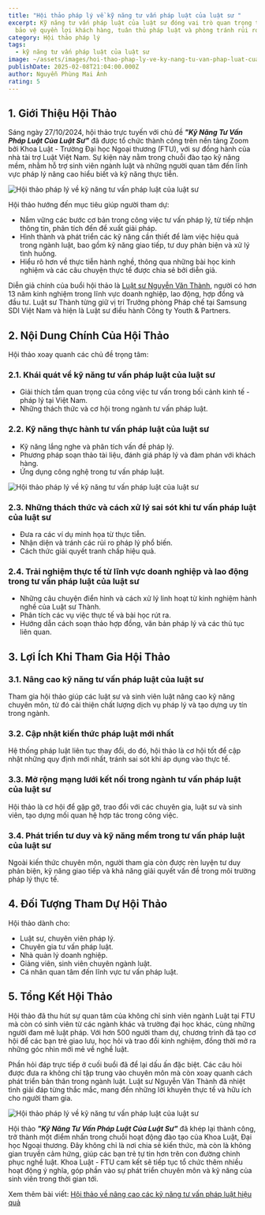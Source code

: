 ```yaml
---
title: "Hội thảo pháp lý về kỹ năng tư vấn pháp luật của luật sư "
excerpt: Kỹ năng tư vấn pháp luật của luật sư đóng vai trò quan trọng trong việc
  bảo vệ quyền lợi khách hàng, tuân thủ pháp luật và phòng tránh rủi ro pháp lý.
category: Hội thảo pháp lý
tags:
  - kỹ năng tư vấn pháp luật của luật sư
image: ~/assets/images/hoi-thao-phap-ly-ve-ky-nang-tu-van-phap-luat-cua-luat-su.jpg
publishDate: 2025-02-08T21:04:00.000Z
author: Nguyễn Phùng Mai Ánh
rating: 5
---
```

## [](https://yplawfirm.vn/tin-tuc/hoi-thao-phap-ly-ve-ky-nang-soan-thao-hop-dong-lao-dong)[](https://yplawfirm.vn/tin-tuc/hoi-thao-phap-ly-ve-ky-nang-soan-thao-hop-dong-lao-dong)1. Giới Thiệu Hội Thảo

Sáng ngày 27/10/2024, hội thảo trực tuyến với chủ đề ***"Kỹ Năng Tư Vấn Pháp Luật Của Luật Sư"*** đã được tổ chức thành công trên nền tảng Zoom bởi Khoa Luật - Trường Đại học Ngoại thương (FTU), với sự đồng hành của nhà tài trợ Luật Việt Nam. Sự kiện này nằm trong chuỗi đào tạo kỹ năng mềm, nhằm hỗ trợ sinh viên ngành luật và những người quan tâm đến lĩnh vực pháp lý nâng cao hiểu biết và kỹ năng thực tiễn.

![Hội thảo pháp lý về kỹ năng tư vấn pháp luật của luật sư ](~/assets/images/hoi-thao-phap-ly-ve-ky-nang-tu-van-phap-luat-cua-luat-su.jpg "Hội thảo pháp lý về kỹ năng tư vấn pháp luật của luật sư ")

Hội thảo hướng đến mục tiêu giúp người tham dự:

* Nắm vững các bước cơ bản trong công việc tư vấn pháp lý, từ tiếp nhận thông tin, phân tích đến đề xuất giải pháp.
* Hình thành và phát triển các kỹ năng cần thiết để làm việc hiệu quả trong ngành luật, bao gồm kỹ năng giao tiếp, tư duy phản biện và xử lý tình huống.
* Hiểu rõ hơn về thực tiễn hành nghề, thông qua những bài học kinh nghiệm và các câu chuyện thực tế được chia sẻ bởi diễn giả.

Diễn giả chính của buổi hội thảo là [Luật sư Nguyễn Văn Thành](https://yplawfirm.vn/tac-gia/luat-su-nguyen-van-thanh), người có hơn 13 năm kinh nghiệm trong lĩnh vực doanh nghiệp, lao động, hợp đồng và đầu tư. Luật sư Thành từng giữ vị trí Trưởng phòng Pháp chế tại Samsung SDI Việt Nam và hiện là Luật sư điều hành Công ty Youth & Partners.

## 2. Nội Dung Chính Của Hội Thảo

Hội thảo xoay quanh các chủ đề trọng tâm:

### 2.1. Khái quát về kỹ năng tư vấn pháp luật của luật sư

* Giải thích tầm quan trọng của công việc tư vấn trong bối cảnh kinh tế - pháp lý tại Việt Nam.
* Những thách thức và cơ hội trong ngành tư vấn pháp luật.

### 2.2. Kỹ năng thực hành tư vấn pháp luật của luật sư

* Kỹ năng lắng nghe và phân tích vấn đề pháp lý.
* Phương pháp soạn thảo tài liệu, đánh giá pháp lý và đàm phán với khách hàng.
* Ứng dụng công nghệ trong tư vấn pháp luật.

![Hội thảo pháp lý về kỹ năng tư vấn pháp luật của luật sư ](~/assets/images/hoi-thao-phap-ly-ve-ky-nang-tu-van-phap-luat-cua-luat-su-1.jpg "Hội thảo pháp lý về kỹ năng tư vấn pháp luật của luật sư ")

### 2.3. Những thách thức và cách xử lý sai sót khi tư vấn pháp luật của luật sư

* Đưa ra các ví dụ minh họa từ thực tiễn.
* Nhận diện và tránh các rủi ro pháp lý phổ biến.
* Cách thức giải quyết tranh chấp hiệu quả.

### 2.4. Trải nghiệm thực tế từ lĩnh vực doanh nghiệp và lao động trong tư vấn pháp luật của luật sư

* Những câu chuyện điển hình và cách xử lý linh hoạt từ kinh nghiệm hành nghề của Luật sư Thành.
* Phân tích các vụ việc thực tế và bài học rút ra.
* Hướng dẫn cách soạn thảo hợp đồng, văn bản pháp lý và các thủ tục liên quan.

## 3. Lợi Ích Khi Tham Gia Hội Thảo

### 3.1. Nâng cao kỹ năng tư vấn pháp luật của luật sư

Tham gia hội thảo giúp các luật sư và sinh viên luật nâng cao kỹ năng chuyên môn, từ đó cải thiện chất lượng dịch vụ pháp lý và tạo dựng uy tín trong ngành.

### 3.2. Cập nhật kiến thức pháp luật mới nhất

Hệ thống pháp luật liên tục thay đổi, do đó, hội thảo là cơ hội tốt để cập nhật những quy định mới nhất, tránh sai sót khi áp dụng vào thực tế.

### 3.3. Mở rộng mạng lưới kết nối trong ngành tư vấn pháp luật của luật sư

Hội thảo là cơ hội để gặp gỡ, trao đổi với các chuyên gia, luật sư và sinh viên, tạo dựng mối quan hệ hợp tác trong công việc.

### 3.4. Phát triển tư duy và kỹ năng mềm trong tư vấn pháp luật của luật sư

Ngoài kiến thức chuyên môn, người tham gia còn được rèn luyện tư duy phản biện, kỹ năng giao tiếp và khả năng giải quyết vấn đề trong môi trường pháp lý thực tế.

## 4. Đối Tượng Tham Dự Hội Thảo

Hội thảo dành cho:

* Luật sư, chuyên viên pháp lý.
* Chuyên gia tư vấn pháp luật.
* Nhà quản lý doanh nghiệp.
* Giảng viên, sinh viên chuyên ngành luật.
* Cá nhân quan tâm đến lĩnh vực tư vấn pháp luật.

## 5. Tổng Kết Hội Thảo

Hội thảo đã thu hút sự quan tâm của không chỉ sinh viên ngành Luật tại FTU mà còn có sinh viên từ các ngành khác và trường đại học khác, cùng những người đam mê luật pháp. Với hơn 500 người tham dự, chương trình đã tạo cơ hội để các bạn trẻ giao lưu, học hỏi và trao đổi kinh nghiệm, đồng thời mở ra những góc nhìn mới mẻ về nghề luật.

Phần hỏi đáp trực tiếp ở cuối buổi đã để lại dấu ấn đặc biệt. Các câu hỏi được đưa ra không chỉ tập trung vào chuyên môn mà còn xoay quanh cách phát triển bản thân trong ngành luật. Luật sư Nguyễn Văn Thành đã nhiệt tình giải đáp từng thắc mắc, mang đến những lời khuyên thực tế và hữu ích cho người tham gia.

![Hội thảo pháp lý về kỹ năng tư vấn pháp luật của luật sư ](~/assets/images/hoi-thao-phap-ly-ve-ky-nang-tu-van-phap-luat-cua-luat-su-2.png "Hội thảo pháp lý về kỹ năng tư vấn pháp luật của luật sư ")

Hội thảo ***"Kỹ Năng Tư Vấn Pháp Luật Của Luật Sư"*** đã khép lại thành công, trở thành một điểm nhấn trong chuỗi hoạt động đào tạo của Khoa Luật, Đại học Ngoại thương. Đây không chỉ là nơi chia sẻ kiến thức, mà còn là không gian truyền cảm hứng, giúp các bạn trẻ tự tin hơn trên con đường chinh phục nghề luật. Khoa Luật - FTU cam kết sẽ tiếp tục tổ chức thêm nhiều hoạt động ý nghĩa, góp phần vào sự phát triển chuyên môn và kỹ năng của sinh viên trong thời gian tới.

Xem thêm bài viết: [Hội thảo về nâng cao các kỹ năng tư vấn pháp luật hiệu quả](https://yplawfirm.vn/tin-tuc/hoi-thao-ve-nang-cao-cac-ky-nang-tu-van-phap-luat-hieu-qua)
